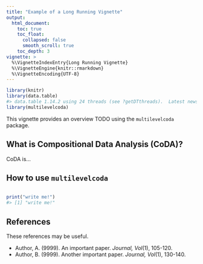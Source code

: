 ```yaml
---
title: "Example of a Long Running Vignette"
output:
  html_document:
    toc: true
    toc_float:
      collapsed: false
      smooth_scroll: true
    toc_depth: 3
vignette: >
  %\VignetteIndexEntry{Long Running Vignette}
  %\VignetteEngine{knitr::rmarkdown}
  %\VignetteEncoding{UTF-8}
---
```





```r
library(knitr)
library(data.table)
#> data.table 1.14.2 using 24 threads (see ?getDTthreads).  Latest news: r-datatable.com
library(multilevelcoda)
```

This vignette provides an overview TODO
using the `multilevelcoda` package.

## What is Compositional Data Analysis (CoDA)?

CoDA is...

## How to use `multilevelcoda`


```r

print("write me!")
#> [1] "write me!"
```

## References

These references may be useful.

- Author, A. (9999). An important paper. *Journal, Vol*(1), 105-120.
- Author, B. (9999). Another important paper. *Journal, Vol*(1), 130-140.
